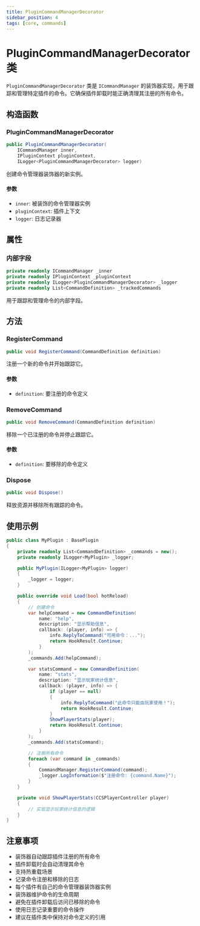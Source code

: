 ```yaml
---
title: PluginCommandManagerDecorator
sidebar_position: 4
tags: [core, commands]
---
```


# PluginCommandManagerDecorator 类

`PluginCommandManagerDecorator` 类是 `ICommandManager` 的装饰器实现，用于跟踪和管理特定插件的命令。它确保插件卸载时能正确清理其注册的所有命令。

## 构造函数

### PluginCommandManagerDecorator
```csharp
public PluginCommandManagerDecorator(
    ICommandManager inner,
    IPluginContext pluginContext,
    ILogger<PluginCommandManagerDecorator> logger)
```

创建命令管理器装饰器的新实例。

#### 参数
- `inner`: 被装饰的命令管理器实例
- `pluginContext`: 插件上下文
- `logger`: 日志记录器

## 属性

### 内部字段
```csharp
private readonly ICommandManager _inner
private readonly IPluginContext _pluginContext
private readonly ILogger<PluginCommandManagerDecorator> _logger
private readonly List<CommandDefinition> _trackedCommands
```

用于跟踪和管理命令的内部字段。

## 方法

### RegisterCommand
```csharp
public void RegisterCommand(CommandDefinition definition)
```

注册一个新的命令并开始跟踪它。

#### 参数
- `definition`: 要注册的命令定义

### RemoveCommand
```csharp
public void RemoveCommand(CommandDefinition definition)
```

移除一个已注册的命令并停止跟踪它。

#### 参数
- `definition`: 要移除的命令定义

### Dispose
```csharp
public void Dispose()
```

释放资源并移除所有跟踪的命令。

## 使用示例

```csharp
public class MyPlugin : BasePlugin
{
    private readonly List<CommandDefinition> _commands = new();
    private readonly ILogger<MyPlugin> _logger;

    public MyPlugin(ILogger<MyPlugin> logger)
    {
        _logger = logger;
    }

    public override void Load(bool hotReload)
    {
        // 创建命令
        var helpCommand = new CommandDefinition(
            name: "help",
            description: "显示帮助信息",
            callback: (player, info) => {
                info.ReplyToCommand("可用命令：...");
                return HookResult.Continue;
            }
        );
        _commands.Add(helpCommand);

        var statsCommand = new CommandDefinition(
            name: "stats",
            description: "显示玩家统计信息",
            callback: (player, info) => {
                if (player == null)
                {
                    info.ReplyToCommand("此命令只能由玩家使用！");
                    return HookResult.Continue;
                }
                ShowPlayerStats(player);
                return HookResult.Continue;
            }
        );
        _commands.Add(statsCommand);

        // 注册所有命令
        foreach (var command in _commands)
        {
            CommandManager.RegisterCommand(command);
            _logger.LogInformation($"注册命令: {command.Name}");
        }
    }

    private void ShowPlayerStats(CCSPlayerController player)
    {
        // 实现显示玩家统计信息的逻辑
    }
}
```

## 注意事项

- 装饰器自动跟踪插件注册的所有命令
- 插件卸载时会自动清理其命令
- 支持热重载场景
- 记录命令注册和移除的日志
- 每个插件有自己的命令管理器装饰器实例
- 装饰器维护命令的生命周期
- 避免在插件卸载后访问已移除的命令
- 使用日志记录重要的命令操作
- 建议在插件类中保持对命令定义的引用
 

